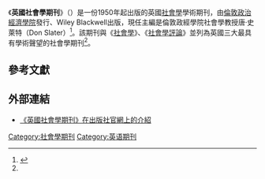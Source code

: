 {{Infobox journal
| title = 英國社會學期刊<br>The British Journal of Sociology
| cover = [[File:British_Journal_of_Sociology.gif|File:British Journal of Sociology.gif]]
| editor = 唐·史萊特
| discipline = [[社會學|社會學]]
| language= 英語
| formernames = 
| abbreviation = Br. J. Sociol.
| publisher = [[倫敦政治經濟學院|倫敦政治經濟學院]]發行、Wiley Blackwell出版
| country = 
| frequency = 季刊
| history = 1950年－現在
| openaccess = 
| license = 
| impact = 1.621
| impact-year = 2011
| website = http://onlinelibrary.wiley.com/journal/10.1111/(ISSN)1468-4446
| link1 = http://onlinelibrary.wiley.com/journal/10.1111/(ISSN)1468-4446/currentissue
| link1-name = 線上閱讀
| link2 = http://onlinelibrary.wiley.com/journal/10.1111/(ISSN)1468-4446/issues
| link2-name = 線上閱讀
| JSTOR = 
| OCLC = 
| LCCN = 
| CODEN = 
| ISSN = 0007-1315
| eISSN = 1468-4446
}}
《'''英國社會學期刊'''》（''{{lang|en|The British Journal of Sociology}}''）是一份1950年起出版的英國[[社會學|社會學]]學術期刊，由[[倫敦政治經濟學院|倫敦政治經濟學院]]發行、Wiley Blackwell出版，現任主編是倫敦政經學院社會學教授唐·史萊特（Don Slater）<ref name="Halsey">{{Cite book|author=A. H. Halsey|title=''A History of Sociology in Britain''|url=https://archive.org/details/historyofsociolo0000hals|isbn=9780199266609|publisher=Oxford University Press|location=Oxford|year=2004|pages=[https://archive.org/details/historyofsociolo0000hals/page/183 183]|language=en|accessdate=2013-05-19}}</ref>。該期刊與《[[社會學_(學術期刊)|社會學]]》、《[[社會學評論|社會學評論]]》並列為英國三大最具有學術聲望的社會學期刊<ref name="Halsey"/>。

== 參考文獻 ==
{{reflist}}

== 外部連結 ==
* [http://onlinelibrary.wiley.com/journal/10.1111/%28ISSN%291468-4446 《英國社會學期刊》在出版社官網上的介紹] {{Wayback|url=http://onlinelibrary.wiley.com/journal/10.1111/%28ISSN%291468-4446 |date=20180303062915 }} {{en}}

[[Category:社會學期刊|Category:社會學期刊]]
[[Category:英语期刊|Category:英语期刊]]